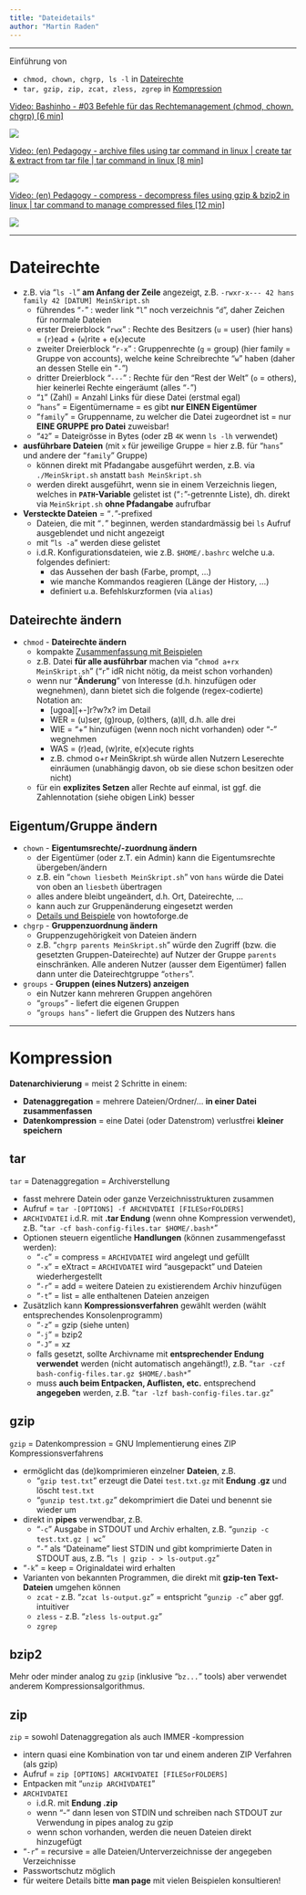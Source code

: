```yaml
---
title: "Dateidetails"
author: "Martin Raden"
---
```



-------------------------------------------

Einführung von

- `chmod, chown, chgrp, ls -l` in [Dateirechte]
- `tar, gzip, zip, zcat, zless, zgrep` in [Kompression]


[Video: Bashinho - #03 Befehle für das Rechtemanagement (chmod, chown, chgrp) [6 min]](http://www.youtube.com/watch?v=C-89jT0pUso?t=7)

[![](http://img.youtube.com/vi/C-89jT0pUso/0.jpg)](http://www.youtube.com/watch?v=C-89jT0pUso?t=7 "Bashinho - #03 Befehle für das Rechtemanagement (chmod, chown, chgrp) [6 min]")



[Video: (en) Pedagogy - archive files using tar command in linux | create tar & extract from tar file | tar command in linux [8 min]](http://www.youtube.com/watch?v=pItowVnHDD0)

[![](http://img.youtube.com/vi/pItowVnHDD0/0.jpg)](http://www.youtube.com/watch?v=pItowVnHDD0 "(en) Pedagogy - archive files using tar command in linux | create tar & extract from tar file | tar command in linux [8 min]")



[Video: (en) Pedagogy - compress - decompress files using gzip & bzip2 in linux | tar command to manage compressed files [12 min]](http://www.youtube.com/watch?v=n8OqvSW7GFc)

[![](http://img.youtube.com/vi/n8OqvSW7GFc/0.jpg)](http://www.youtube.com/watch?v=n8OqvSW7GFc "(en) Pedagogy - compress - decompress files using gzip & bzip2 in linux | tar command to manage compressed files [12 min]")

-------------------------------------------

# Dateirechte

- z.B. via "`ls -l`" **am Anfang der Zeile** angezeigt, z.B. `-rwxr-x--- 42 hans family 42 [DATUM] MeinSkript.sh`
  - führendes "`-`" : weder link "`l`" noch verzeichnis "`d`", daher Zeichen für normale Dateien
  - erster Dreierblock "`rwx`" : Rechte des Besitzers (`u` = user) (hier hans) = (`r`)ead + (`w`)rite + e(`x`)ecute
  - zweiter Dreierblock "`r-x`" : Gruppenrechte (`g` = group) (hier family = Gruppe von accounts), welche keine Schreibrechte "`w`" haben (daher an dessen Stelle ein "`-`")
  - dritter Dreierblock "`---`" : Rechte für den "Rest der Welt" (`o` = others), hier keinerlei Rechte eingeräumt (alles "`-`")
  - "`1`" (Zahl) = Anzahl Links für diese Datei (erstmal egal)
  - "`hans`" = Eigentümername = es gibt **nur EINEN Eigentümer**
  - "`family`" = Gruppenname, zu welcher die Datei zugeordnet ist = nur **EINE GRUPPE pro Datei** zuweisbar!
  - "`42`" = Dateigrösse in Bytes (oder zB `4K` wenn `ls -lh` verwendet)

- **ausführbare Dateien** (mit `x` für jeweilige Gruppe = hier z.B. für "`hans`" und andere der "`family`" Gruppe)
  - können direkt mit Pfadangabe ausgeführt werden, z.B. via `./MeinSkript.sh` anstatt `bash MeinSkript.sh`
  - werden direkt ausgeführt, wenn sie in einem Verzeichnis liegen, welches in **`PATH`-Variable** gelistet ist ("`:`"-getrennte Liste), dh. direkt via `MeinSkript.sh` **ohne Pfadangabe** aufrufbar

- **Versteckte Dateien** = "`.`"-prefixed
  - Dateien, die mit "`.`" beginnen, werden standardmässig bei `ls` Aufruf ausgeblendet und nicht angezeigt
  - mit "`ls -a`" werden diese gelistet
  - i.d.R. Konfigurationsdateien, wie z.B. `$HOME/.bashrc` welche u.a. folgendes definiert:
    - das Aussehen der bash (Farbe, prompt, ...)
    - wie manche Kommandos reagieren (Länge der History, ...)
    - definiert u.a. Befehlskurzformen  (via `alias`)

## Dateirechte ändern

- `chmod` - **Dateirechte ändern**
  - kompakte [Zusammenfassung mit Beispielen](https://www.shellbefehle.de/befehle/chmod/)
  - z.B. Datei **für alle ausführbar** machen via "`chmod a+rx MeinSkript.sh`" ("`r`" idR nicht nötig, da meist schon vorhanden)
  - wenn nur "**Änderung**" von Interesse (d.h. hinzufügen oder wegnehmen), dann bietet sich die folgende (regex-codierte) Notation an:
    - [ugoa][+-]r?w?x?  im Detail
    - WER = (u)ser, (g)roup, (o)thers, (a)ll, d.h. alle drei
    - WIE = "+" hinzufügen (wenn noch nicht vorhanden) oder "-" wegnehmen
    - WAS = (r)ead, (w)rite, e(x)ecute rights
    - z.B. chmod o+r MeinSkript.sh würde allen Nutzern Leserechte einräumen (unabhängig davon, ob sie diese schon besitzen oder nicht)
  - für ein **explizites Setzen** aller Rechte auf einmal, ist ggf. die Zahlennotation (siehe obigen Link) besser

## Eigentum/Gruppe ändern

- `chown` - **Eigentumsrechte/-zuordnung ändern**
  - der Eigentümer (oder z.T. ein Admin) kann die Eigentumsrechte übergeben/ändern
  - z.B. ein "`chown liesbeth MeinSkript.sh`" von `hans` würde die Datei von oben an `liesbeth` übertragen
  - alles andere bleibt ungeändert, d.h. Ort, Dateirechte, ...
  - kann auch zur Gruppenänderung eingesetzt werden
  - [Details und Beispiele](https://www.howtoforge.de/anleitung/linux-chown-command-tutorial-fr-anfnger-12-beispiele/) von howtoforge.de

- `chgrp` - **Gruppenzuordnung ändern** 
  - Gruppenzugehörigkeit von Dateien ändern
  - z.B. "`chgrp parents MeinSkript.sh`" würde den Zugriff (bzw. die gesetzten Gruppen-Dateirechte) auf Nutzer der Gruppe `parents` einschränken. Alle anderen Nutzer (ausser dem Eigentümer) fallen dann unter die Dateirechtgruppe "`others`".

- `groups` - **Gruppen (eines Nutzers) anzeigen**
  - ein Nutzer kann mehreren Gruppen angehören
  - "`groups`" - liefert die eigenen Gruppen
  - "`groups hans`" - liefert die Gruppen des Nutzers hans



-------------------------------------------

# Kompression


**Datenarchivierung** = meist 2 Schritte in einem:
  
- **Datenaggregation** = mehrere Dateien/Ordner/... **in einer Datei zusammenfassen**
- **Datenkompression** = eine Datei (oder Datenstrom) verlustfrei **kleiner speichern**

## tar

`tar` = Datenaggregation = Archiverstellung

- fasst mehrere Datein oder ganze Verzeichnisstrukturen zusammen
- Aufruf = `tar -[OPTIONS] -f ARCHIVDATEI [FILESorFOLDERS]`
- `ARCHIVDATEI` i.d.R. mit **.tar Endung** (wenn ohne Kompression verwendet), z.B. "`tar -cf bash-config-files.tar $HOME/.bash*`"
- Optionen steuern eigentliche **Handlungen** (können zusammengefasst werden):
  - "`-c`" = compress = `ARCHIVDATEI` wird angelegt und gefüllt
  - "`-x`" = eXtract = `ARCHIVDATEI` wird "ausgepackt" und Dateien wiederhergestellt
  - "`-r`" = add = weitere Dateien zu existierendem Archiv hinzufügen
  - "`-t`" = list = alle enthaltenen Dateien anzeigen
- Zusätzlich kann **Kompressionsverfahren** gewählt werden (wählt entsprechendes Konsolenprogramm) 
  - "`-z`" = gzip (siehe unten)
  - "`-j`" = bzip2
  - "`-J`" = xz
  - falls gesetzt, sollte Archivname mit **entsprechender Endung verwendet** werden (nicht automatisch angehängt!), z.B. "`tar -czf bash-config-files.tar.gz $HOME/.bash*`"
  - muss **auch beim Entpacken, Auflisten, etc.** entsprechend **angegeben** werden, z.B. "`tar -lzf bash-config-files.tar.gz`"


## gzip
  
`gzip` = Datenkompression = GNU Implementierung eines ZIP Kompressionsverfahrens
  
- ermöglicht das (de)komprimieren einzelner **Dateien**, z.B.
  - "`gzip test.txt`" erzeugt die Datei `test.txt.gz` mit **Endung .gz** und löscht `test.txt`
  - "`gunzip test.txt.gz`" dekomprimiert die Datei und benennt sie wieder um
- direkt in **pipes** verwendbar, z.B.
  - "`-c`" Ausgabe in STDOUT und Archiv erhalten, z.B. "`gunzip -c test.txt.gz | wc`"
  - "`-`" als "Dateiname" liest STDIN und gibt komprimierte Daten in STDOUT aus, z.B. "`ls | gzip - > ls-output.gz`"
- "`-k`" = keep = Originaldatei wird erhalten
- Varianten von bekannten Programmen, die direkt mit **gzip-ten Text-Dateien** umgehen können
  - `zcat` - z.B. "`zcat ls-output.gz`" = entspricht "`gunzip -c`" aber ggf. intuitiver
  - `zless` - z.B. "`zless ls-output.gz`"
  - `zgrep`

## bzip2

Mehr oder minder analog zu `gzip` (inklusive "`bz...`" tools) aber verwendet anderem Kompressionsalgorithmus.


## zip

`zip` = sowohl Datenaggregation als auch IMMER -kompression

- intern quasi eine Kombination von tar und einem anderen ZIP Verfahren (als gzip)
- Aufruf = `zip [OPTIONS] ARCHIVDATEI [FILESorFOLDERS]`
- Entpacken mit "`unzip ARCHIVDATEI`"
- `ARCHIVDATEI`
  - i.d.R. mit **Endung .zip**
  - wenn "-" dann lesen von STDIN und schreiben nach STDOUT zur Verwendung in pipes analog zu gzip
  - wenn schon vorhanden, werden die neuen Dateien direkt hinzugefügt
- "`-r`" = recursive = alle Dateien/Unterverzeichnisse der angegeben Verzeichnisse
- Passwortschutz möglich
- für weitere Details bitte **man page** mit vielen Beispielen konsultieren!
  
